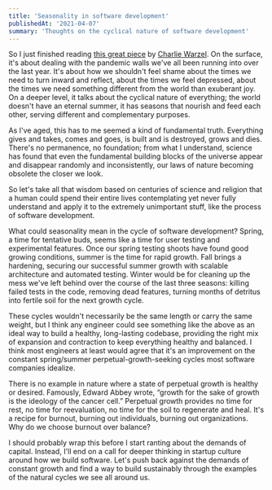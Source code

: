 ```yaml
---
title: 'Seasonality in software development'
publishedAt: '2021-04-07'
summary: 'Thoughts on the cyclical nature of software development'
---
```


So I just finished reading [this great piece](https://www.nytimes.com/2021/04/05/opinion/katherine-may-winter-covid.html) by [Charlie Warzel](https://bsky.app/profile/cwarzel.bsky.social). On the surface, it's about dealing with the pandemic walls we've all been running into over the last year. It's about how we shouldn't feel shame about the times we need to turn inward and reflect, about the times we feel depressed, about the times we need something different from the world than exuberant joy. On a deeper level, it talks about the cyclical nature of everything; the world doesn't have an eternal summer, it has seasons that nourish and feed each other, serving different and complementary purposes.

As I've aged, this has to me seemed a kind of fundamental truth. Everything gives and takes, comes and goes, is built and is destroyed, grows and dies. There's no permanence, no foundation; from what I understand, science has found that even the fundamental building blocks of the universe appear and disappear randomly and inconsistently, our laws of nature becoming obsolete the closer we look.

So let's take all that wisdom based on centuries of science and religion that a human could spend their entire lives contemplating yet never fully understand and apply it to the extremely unimportant stuff, like the process of software development.

What could seasonality mean in the cycle of software development? Spring, a time for tentative buds, seems like a time for user testing and experimental features. Once our spring testing shoots have found good growing conditions, summer is the time for rapid growth. Fall brings a hardening, securing our successful summer growth with scalable architecture and automated testing. Winter would be for cleaning up the mess we've left behind over the course of the last three seasons: killing failed tests in the code, removing dead features, turning months of detritus into fertile soil for the next growth cycle.

These cycles wouldn't necessarily be the same length or carry the same weight, but I think any engineer could see something like the above as an ideal way to build a healthy, long-lasting codebase, providing the right mix of expansion and contraction to keep everything healthy and balanced. I think most engineers at least would agree that it's an improvement on the constant spring/summer perpetual-growth-seeking cycles most software companies idealize.

There is no example in nature where a state of perpetual growth is healthy or desired. Famously, Edward Abbey wrote, “growth for the sake of growth is the ideology of the cancer cell.” Perpetual growth provides no time for rest, no time for reevaluation, no time for the soil to regenerate and heal. It's a recipe for burnout, burning out individuals, burning out organizations. Why do we choose burnout over balance?

I should probably wrap this before I start ranting about the demands of capital. Instead, I'll end on a call for deeper thinking in startup culture around how we build software. Let's push back against the demands of constant growth and find a way to build sustainably through the examples of the natural cycles we see all around us.
